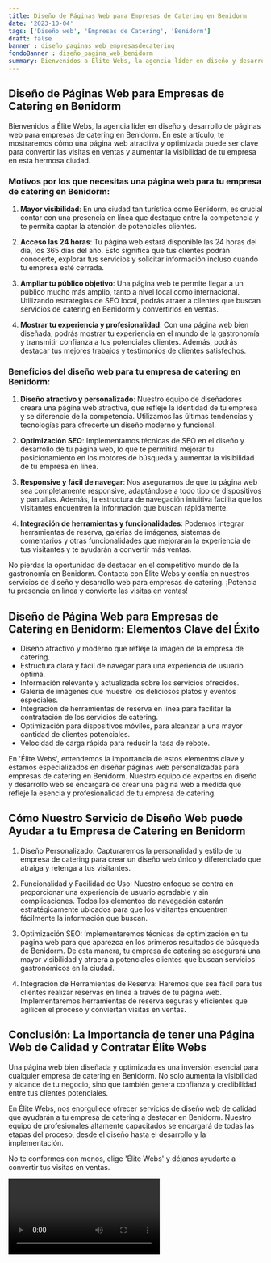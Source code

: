 ```yaml
---
title: Diseño de Páginas Web para Empresas de Catering en Benidorm
date: '2023-10-04'
tags: ['Diseño web', 'Empresas de Catering', 'Benidorm']
draft: false
banner : diseño_paginas_web_empresasdecatering
fondoBanner : diseño_pagina_web_benidorm
summary: Bienvenidos a Élite Webs, la agencia líder en diseño y desarrollo de páginas web para empresas de catering en Benidorm. En este artículo, te mostraremos cómo una página web atractiva y optimizada puede ser clave para convertir las visitas en ventas y aumentar la visibilidad de tu empresa en esta hermosa ciudad.
---
```


## Diseño de Páginas Web para Empresas de Catering en Benidorm

Bienvenidos a Élite Webs, la agencia líder en diseño y desarrollo de páginas web para empresas de catering en Benidorm. En este artículo, te mostraremos cómo una página web atractiva y optimizada puede ser clave para convertir las visitas en ventas y aumentar la visibilidad de tu empresa en esta hermosa ciudad.

### Motivos por los que necesitas una página web para tu empresa de catering en Benidorm:

1. **Mayor visibilidad**: En una ciudad tan turística como Benidorm, es crucial contar con una presencia en línea que destaque entre la competencia y te permita captar la atención de potenciales clientes.

2. **Acceso las 24 horas**: Tu página web estará disponible las 24 horas del día, los 365 días del año. Esto significa que tus clientes podrán conocerte, explorar tus servicios y solicitar información incluso cuando tu empresa esté cerrada. 

3. **Ampliar tu público objetivo**: Una página web te permite llegar a un público mucho más amplio, tanto a nivel local como internacional. Utilizando estrategias de SEO local, podrás atraer a clientes que buscan servicios de catering en Benidorm y convertirlos en ventas.

4. **Mostrar tu experiencia y profesionalidad**: Con una página web bien diseñada, podrás mostrar tu experiencia en el mundo de la gastronomía y transmitir confianza a tus potenciales clientes. Además, podrás destacar tus mejores trabajos y testimonios de clientes satisfechos.

### Beneficios del diseño web para tu empresa de catering en Benidorm:

1. **Diseño atractivo y personalizado**: Nuestro equipo de diseñadores creará una página web atractiva, que refleje la identidad de tu empresa y se diferencie de la competencia. Utilizamos las últimas tendencias y tecnologías para ofrecerte un diseño moderno y funcional.

2. **Optimización SEO**: Implementamos técnicas de SEO en el diseño y desarrollo de tu página web, lo que te permitirá mejorar tu posicionamiento en los motores de búsqueda y aumentar la visibilidad de tu empresa en línea.

3. **Responsive y fácil de navegar**: Nos aseguramos de que tu página web sea completamente responsive, adaptándose a todo tipo de dispositivos y pantallas. Además, la estructura de navegación intuitiva facilita que los visitantes encuentren la información que buscan rápidamente.

4. **Integración de herramientas y funcionalidades**: Podemos integrar herramientas de reserva, galerías de imágenes, sistemas de comentarios y otras funcionalidades que mejorarán la experiencia de tus visitantes y te ayudarán a convertir más ventas.

No pierdas la oportunidad de destacar en el competitivo mundo de la gastronomía en Benidorm. Contacta con Élite Webs y confía en nuestros servicios de diseño y desarrollo web para empresas de catering. ¡Potencia tu presencia en línea y convierte las visitas en ventas!

<GifSeo />

<Cta />

## Diseño de Página Web para Empresas de Catering en Benidorm: Elementos Clave del Éxito

- Diseño atractivo y moderno que refleje la imagen de la empresa de catering.
- Estructura clara y fácil de navegar para una experiencia de usuario óptima.
- Información relevante y actualizada sobre los servicios ofrecidos.
- Galería de imágenes que muestre los deliciosos platos y eventos especiales.
- Integración de herramientas de reserva en línea para facilitar la contratación de los servicios de catering.
- Optimización para dispositivos móviles, para alcanzar a una mayor cantidad de clientes potenciales.
- Velocidad de carga rápida para reducir la tasa de rebote.

En 'Élite Webs', entendemos la importancia de estos elementos clave y estamos especializados en diseñar páginas web personalizadas para empresas de catering en Benidorm. Nuestro equipo de expertos en diseño y desarrollo web se encargará de crear una página web a medida que refleje la esencia y profesionalidad de tu empresa de catering.

## Cómo Nuestro Servicio de Diseño Web puede Ayudar a tu Empresa de Catering en Benidorm

1. Diseño Personalizado: Capturaremos la personalidad y estilo de tu empresa de catering para crear un diseño web único y diferenciado que atraiga y retenga a tus visitantes.

2. Funcionalidad y Facilidad de Uso: Nuestro enfoque se centra en proporcionar una experiencia de usuario agradable y sin complicaciones. Todos los elementos de navegación estarán estratégicamente ubicados para que los visitantes encuentren fácilmente la información que buscan.

3. Optimización SEO: Implementaremos técnicas de optimización en tu página web para que aparezca en los primeros resultados de búsqueda de Benidorm. De esta manera, tu empresa de catering se asegurará una mayor visibilidad y atraerá a potenciales clientes que buscan servicios gastronómicos en la ciudad.

4. Integración de Herramientas de Reserva: Haremos que sea fácil para tus clientes realizar reservas en línea a través de tu página web. Implementaremos herramientas de reserva seguras y eficientes que agilicen el proceso y conviertan visitas en ventas.

## Conclusión: La Importancia de tener una Página Web de Calidad y Contratar Élite Webs

Una página web bien diseñada y optimizada es una inversión esencial para cualquier empresa de catering en Benidorm. No solo aumenta la visibilidad y alcance de tu negocio, sino que también genera confianza y credibilidad entre tus clientes potenciales.

En Élite Webs, nos enorgullece ofrecer servicios de diseño web de calidad que ayudarán a tu empresa de catering a destacar en Benidorm. Nuestro equipo de profesionales altamente capacitados se encargará de todas las etapas del proceso, desde el diseño hasta el desarrollo y la implementación.

No te conformes con menos, elige 'Élite Webs' y déjanos ayudarte a convertir tus visitas en ventas.

<Video />

<CtaBot job='Empresas de Catering' city='Benidorm'/>

<Gmaps query='Benidorm+españa+maps' />